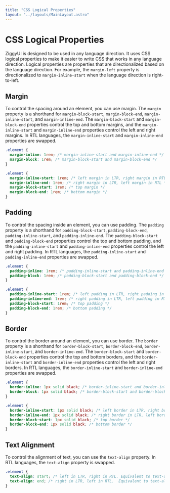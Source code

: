 ```yaml
---
title: "CSS Logical Properties"
layout: "../layouts/MainLayout.astro"
---
```


# CSS Logical Properties

ZiggyUI is designed to be used in any language direction. It uses CSS logical properties to make it easier to write CSS that works in any language direction. Logical properties are properties that are directionalized based on the language direction. For example, the `margin-left` property is directionalized to `margin-inline-start` when the language direction is right-to-left.

## Margin

To control the spacing around an element, you can use margin. The `margin` property is a shorthand for `margin-block-start`, `margin-block-end`, `margin-inline-start`, and `margin-inline-end`. The `margin-block-start` and `margin-block-end` properties control the top and bottom margins, and the `margin-inline-start` and `margin-inline-end` properties control the left and right margins. In RTL languages, the `margin-inline-start` and `margin-inline-end` properties are swapped.

```css
.element {
  margin-inline: 1rem; /* margin-inline-start and margin-inline-end */
  margin-block: 1rem; /* margin-block-start and margin-block-end */
}

.element {
  margin-inline-start: 1rem; /* left margin in LTR, right margin in RTL */
  margin-inline-end: 1rem; /* right margin in LTR, left margin in RTL */
  margin-block-start: 1rem; /* top margin */
  margin-block-end: 1rem; /* bottom margin */
}
```

## Padding

To control the spacing inside an element, you can use padding. The `padding` property is a shorthand for `padding-block-start`, `padding-block-end`, `padding-inline-start`, and `padding-inline-end`. The `padding-block-start` and `padding-block-end` properties control the top and bottom padding, and the `padding-inline-start` and `padding-inline-end` properties control the left and right padding. In RTL languages, the `padding-inline-start` and `padding-inline-end` properties are swapped.

```css
.element {
  padding-inline: 1rem; /* padding-inline-start and padding-inline-end */
  padding-block: 1rem; /* padding-block-start and padding-block-end */
}

.element {
  padding-inline-start: 1rem; /* left padding in LTR, right padding in RTL */
  padding-inline-end: 1rem; /* right padding in LTR, left padding in RTL */
  padding-block-start: 1rem; /* top padding */
  padding-block-end: 1rem; /* bottom padding */
}
```

## Border

To control the border around an element, you can use border. The `border` property is a shorthand for `border-block-start`, `border-block-end`, `border-inline-start`, and `border-inline-end`. The `border-block-start` and `border-block-end` properties control the top and bottom borders, and the `border-inline-start` and `border-inline-end` properties control the left and right borders. In RTL languages, the `border-inline-start` and `border-inline-end` properties are swapped.

```css
.element {
  border-inline: 1px solid black; /* border-inline-start and border-inline-end */
  border-block: 1px solid black; /* border-block-start and border-block-end */
}

.element {
  border-inline-start: 1px solid black; /* left border in LTR, right border in RTL */
  border-inline-end: 1px solid black; /* right border in LTR, left border in RTL */
  border-block-start: 1px solid black; /* top border */
  border-block-end: 1px solid black; /* bottom border */
}
```

## Text Alignment

To control the alignment of text, you can use the `text-align` property. In RTL languages, the `text-align` property is swapped.

```css
.element {
  text-align: start; /* left in LTR, right in RTL. Equivalent to text-align: left in LTR languages */
  text-align: end; /* right in LTR, left in RTL.  Equivalent to text-align: right in LTR languages*/
}
```
